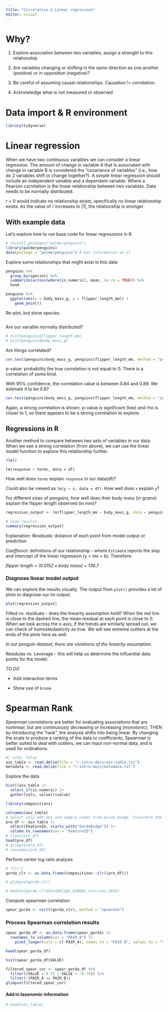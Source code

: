 ```yaml
---
title: "Correlation & Linear regression"
editor: visual
---
```


# Why?

1.  Explore association between two variables, assign a strength to this relationship.

2.  Are variables changing or shifting in the same direction as one another (positive) or in opposition (negative)?

3.  Be careful of assuming causal relationships. Causation != correlation.

4.  Acknowledge what is not measured or observed

# Data import & R environment

```r
library(tidyverse)
```

# Linear regression

When we have two continuous variables we can consider a linear regression. The amount of change in variable A that is associated with change in variable B is considered the "covariance of variables" (i.e., how do 2 variables shift or change together?). A simple linear regression should include an independent variable and a dependent variable. Where a Pearson correlation is the linear relationship between two variables. Data needs to be normally distributed.

*r* = 0 would indicate no relationship exists, specifically no linear relationship exists. As the value of *r* increases to \|1\|, the relationship is stronger.

## With example data

Let's explore how to run base code for linear regressions in R.

```r
# install.packages("palmerpenguins")
library(palmerpenguins)
data(package = "palmerpenguins") # Get information on it
```

Explore some relationships that might exist in this data

```r
penguins %>% 
  group_by(species) %>% 
  summarize(across(where(is.numeric), mean, na.rm = TRUE)) %>% 
  head
```

```r
penguins %>% 
  ggplot(aes(x = body_mass_g, y = flipper_length_mm)) +
    geom_point()
```

Re-plot, but show species.

```r

```

Are our variable normally distributed?

```r
# hist(penguins$flipper_length_mm)
# hist(penguins$body_mass_g)
```

Are things correlated?

```r
cor.test(penguins$body_mass_g, penguins$flipper_length_mm, method = "pearson")
```

p-value: probability the true correlation is not equal to 0. There is a correlation of some kind.

With 95% confidence, the correlation value is between 0.84 and 0.89. We estimate it to be 0.87

```r
cor.test(penguins$body_mass_g, penguins$flipper_length_mm, method = "spearman")
```

Again, a strong correlation is shown. p-value is significant (low) and rho is closer to 1, so there appears to be a strong correlation to explore.

## Regressions in R

Another method to compare between two sets of variables in our data. When we see a strong correlation (from above), we can use the linear model function to explore this relationship further.

```r
?lm()
```

`lm(response ~ terms, data = df)`

How well does `terms` explain `response` in our data(df)?

Could also be viewed as `lm(y ~ x, data = df)`. How well does `x` explain `y`?

For different sizes of penguins, how well does their body mass (in grams) explain the flipper length observed (in mm)?

```r
regression_output <- lm(flipper_length_mm ~ body_mass_g, data = penguins)

# View results:
summary(regression_output)
```

Explanation: *Residuals*: distance of each point from model output or prediction

*Coeffienct*: definitions of our relationship - where `Estimate` reports the slop and intercept of the linear regression (y = mx + b). Therefore:

*flipper length = (0.0152 x body mass) + 136.7*

### Diagnose linear model output

We can explore the results visually. The output from `plot()` provides a lot of plots to diagnose our lm output.

```r
plot(regression_output)
```

Fitted vs. residuals - does the linearity assumption hold? When the red line is close to the dashed line, the mean residual at each point is close to 0. When we look across the x-axis, if the trends are similarly spread out, we can check of homoskedasticity as true. We will see extreme outliers at the ends of the plots here as well.

*In our penguin dataset, there are violations of the linearity assumption.*

Residulas vs. Leverage - this will help us determine the influential data points for the model.

*TO DO*

-   Add interaction terms

-   Show use of `broom`

# Spearman Rank

*Spearman correlations* are better for evaluating associations that are nonlinear, but are continuously decreasing or increasing (monotonic). THEN by introducing the "rank", the analysis shifts into being linear. By changing the scale to produce a ranking of the data or coefficients, Spearman is better suited to deal with outliers, we can input non-normal data, and is used for ordinations.

```r
#| echo: false
asv_table <- read.delim(file = "r-intro-docs/asv-table.txt")
metadata <- read.delim(file = "r-intro-docs/metadata.txt")
```

Explore the data

```r
hist((asv_table |> 
  select_if(is.numeric) |> 
  gather(cols, value))$value)
```

```r
library(compositions)
```

```r
colnames(asv_table)
# Select only ASV IDs and sample names from Gorda Ridge. Transform the data.
pre_df <- asv_table |> 
  select(FeatureID, starts_with("GordaRidge")) |> 
  column_to_rownames(var = "FeatureID")
# class(pre_df)
head(pre_df)
# glimpse(pre_df)
# rownames(pre_df)
```


Perform center log ratio analysis
```r
# ?clr()
gorda_clr <- as.data.frame(compositions::clr((pre_df)))

# glimpse(gorda_clr)

# median(gorda_clr$GordaRidge_BSW081_sterivex_2019)
```

Compute spearman correlation
```r
spear_gorda <- cor(t(gorda_clr), method = "spearman")
```

### Process Spearman correlation results
```r
spear_gorda_df <- as.data.frame(spear_gorda) |> 
  rownames_to_column(var = "PAIR_A") |> 
    pivot_longer(cols = c(-PAIR_A), names_to = "PAIR_B", values_to = "VALUE")

head(spear_gorda_df)

hist(spear_gorda_df$VALUE)
```

```r
filtered_spear_cor <- spear_gorda_df %>% 
  filter((VALUE > 0.75 | VALUE < -0.75)) %>% 
  filter(!(PAIR_A == PAIR_B))
glimpse(filtered_spear_cor)
```

#### Add in taxonomic information
```r
# head(asv_table)
```

